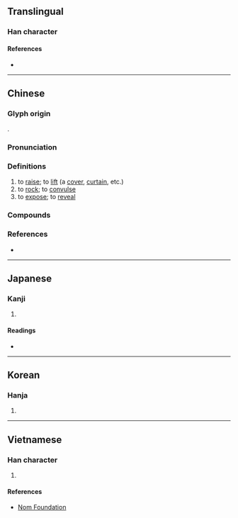 {{character info}}
==Translingual==

===Han character===
{{Han char|rn=64|rad=手|as=08|sn=11|four=57082|canj=QHLO|ids=⿰扌欣}}

====References====
* {{Han ref|kx=0436.070|dkj=12230|dj=0785.190|hdz=31899.030|uh=6380|ud=25472|bh=B1C8|bd=45512}}

----

==Chinese==
{{zh-forms}}

===Glyph origin===
{{Han etym}}
{{Han compound|手|alt1=扌|欣|ls=psc|c1=s|t1=hand|c2=p}}.

===Pronunciation===
{{zh-pron
|m=xiān
|m-s=xuan1
|c=hin1,hin3
|c-t=
|g=
|h=pfs=hiên;gd=hian1
|j=
|mb=hṳ̌ing
|md=
|mn=hian
|mn-t=hiang1
|w=
|x=
|mc=y
|oc=y
|cat=v
}}

===Definitions===
{{zh-hanzi}}

# to [[raise]]; to [[lift]] (a [[cover]], [[curtain]], etc.)
# to [[rock]]; to [[convulse]]
# to [[expose]]; to [[reveal]]

===Compounds===
{{zh-der|掀翻|掀風鼓浪|掀風播浪|掀天斡地|白浪掀天|掀天揭地|掀露|掀舞|掀揚|掀動|掀騰|掀天|畫水掀壁|掀開|掀雷抉電|掀起|摶擊掀發|掀髯|騰掀|鐵掀}}

===References===
* {{R:yue:Hanzi}}

{{zh-cat|Elementary}}

----

==Japanese==

===Kanji===
{{ja-kanji|grade=|rs=手08}}

# {{rfdef|ja|sort=手08}}

====Readings====
* {{ja-readings
|goon=こん
|kanon=けん
|kanyoon=きん
|kun=かかげる
}}

----

==Korean==

===Hanja===
{{ko-hanja|hangeul=흔|eumhun=|rv=heun|mr=hŭn|y=hun}}

# {{rfdef|ko|sort=手08}}

----

==Vietnamese==

===Han character===
{{vi-readings|rs=手08|reading=hiên}}

# {{rfdef|vi|sort=手08}}

====References====
* [http://nomfoundation.org/common/nom_details.php?codepoint=6380 Nom Foundation]